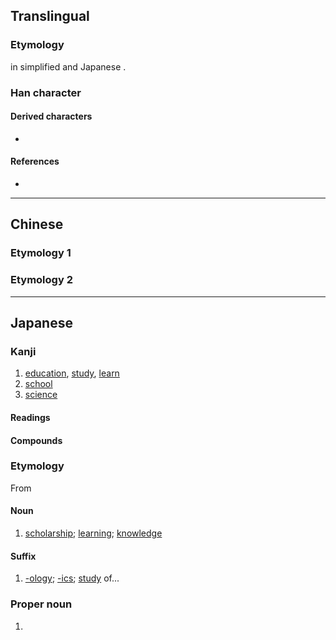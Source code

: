 {{also|學}}
{{character info/new}}
==Translingual==
{{stroke order|type=animate}}

===Etymology===
{{Han simp|學|f=𦥯|t=⿱⺍冖}} in simplified {{w|Simplified Chinese|Chinese}} and Japanese {{w|shinjitai}}.

===Han character===
{{Han char|rn=39|rad=子|as=05|sn=8|four=|canj=FBND|ids=⿳⺍冖子}}

====Derived characters====
* {{l|mul|[[敩]], [[𢽾]], [[𬾣]], [[𫽊]], [[𤊀]], [[𮛦]], [[𭓓]], [[𭓚]]}}

====References====
* {{Han ref|kx=0279.121|dkj=06974|dj=0548.060|hdz=21014.030|uh=5B66|ud=23398}}

----

==Chinese==

===Etymology 1===
{{zh-see|學|sv}}

===Etymology 2===
{{zh-see|孛|v}}

----

==Japanese==
{{ja-kanji forms|学|學}}

===Kanji===
{{ja-kanji|grade=1|rs=子05|kyu=學}}

# [[education]], [[study]], [[learn]]
# [[school]]
# [[science]]

====Readings====
{{ja-readings
|goon=がく
|kanon=がく
|kun=まな-ぶ
}}

====Compounds====
{{col3-u|ja
|{{ja-r|学%位|がく%い}}
|{{ja-r|学%科|がっ%か}}
|{{ja-r|学%外|がく%がい}}
|{{ja-r|学%期|がっ%き}}
|{{ja-r|学%業|がく%ぎょう}}
|{{ja-r|学%芸|がく%げい}}
|{{ja-r|学%校|がっ%こう}}
|{{ja-r|学%才|がく%さい}}
|{{ja-r|学%際|がく%さい}}
|{{ja-r|学%士|がく%し}}
|{{ja-r|学%識|がく%しき}}
|{{ja-r|学%術|がく%じゅつ}}
|{{ja-r|学%食|がく%しょく}}
|{{ja-r|学%生|がく%せい}}
|{{ja-r|学%院|がく%いん}}
|{{ja-r|学%籍|がく%せき}}
|{{ja-r|学%窓|がく%そう}}
|{{ja-r|学%僧|がく%そう}}
|{{ja-r|学%徒|がく%と}}
|{{ja-r|学%内|がく%ない}}
|{{ja-r|学%閥|がく%ばつ}}
|{{ja-r|学%府|がく%ふ}}
|{{ja-r|学%風|がく%ふう}}
|{{ja-r|学%名|がく%めい}}
|{{ja-r|学%問|がく%もん}}
|{{ja-r|学%割|がく%わり}}
|{{ja-r|医%学|い%がく}}
|{{ja-r|科%学|か%がく}}
|{{ja-r|化%学|か%がく}}, {{ja-r|化%学|ばけ%がく}}
|{{ja-r|漢%学|かん%がく}}
|{{ja-r|経%済%学|けい%ざい%がく}}
|{{ja-r|古%学|こ%がく}}
|{{ja-r|後%学|こう%がく}}
|{{ja-r|光%学|こう%がく}}
|{{ja-l|向学}}
|{{ja-r|工%学|こう%がく}}
|{{ja-r|神%学|しん%がく}}
|{{ja-r|生%物%学|せい%ぶつ%がく}}
|{{ja-r|退%学|たい%がく}}
|{{ja-r|大%学|だい%がく}}
|{{ja-r|中%学|ちゅう%がく}}
|{{ja-r|停%学|てい%がく}}
|{{ja-r|哲%学|てつ%がく}}
|{{ja-r|入%学|にゅう%がく}}
|{{ja-r|博%学|はく%がく}}
|{{ja-r|美%学|び%がく}}
|{{ja-r|物%理%学|ぶつ%り%がく}}
|{{ja-r|文%学|ぶん%がく}}
|{{ja-r|法%学|ほう%がく}}
|{{ja-r|夜%学|や%がく}}
|{{ja-r|蘭%学|らん%がく}}
|{{ja-r|学らん|がくらん}}
|{{ja-r|学%蘭|がく%らん}}
}}

===Etymology===
From {{etyl|ltc|ja|sort=がく}} {{m|zh|學|tr=hæwk||}}

====Noun====
{{ja-noun|がく|kyu=學}}

# [[scholarship]]; [[learning]]; [[knowledge]]

====Suffix====
{{ja-pos|suffix|がく}}

# [[-ology]]; [[-ics]]; [[study]] of...

===Proper noun===
{{ja-pos|proper|さとる|まなぶ|まこと}}

# {{given name|male|lang=ja|sort=まこと}}